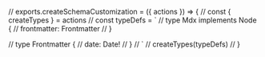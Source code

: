 // exports.createSchemaCustomization = ({ actions }) => {
//   const { createTypes } = actions
//   const typeDefs = `
//       type Mdx implements Node {
//         frontmatter: Frontmatter
//       }

//       type Frontmatter {
//         date: Date!
//       }
//     `
//   createTypes(typeDefs)
// }